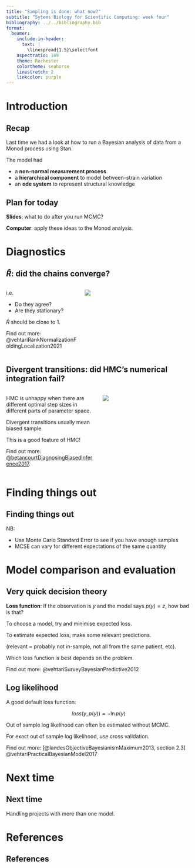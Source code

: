 ```yaml
---
title: "Sampling is done: what now?"
subtitle: "Sytems Biology for Scientific Computing: week four"
bibliography: ../../bibliography.bib
format:
  beamer:
    include-in-header:
      text: |
        \linespread{1.5}\selectfont
    aspectratio: 169
    theme: Rochester
    colortheme: seahorse
    linestretch: 2
    linkcolor: purple
---
```


# Introduction
## Recap

Last time we had a look at how to run a Bayesian analysis of data from a Monod
process using Stan.

The model had 

* a **non-normal measurement process**
* a **hierarchical component** to model between-strain variation
* an **ode system** to represent structural knowledge

## Plan for today

**Slides**: what to do after you run MCMC?

**Computer**: apply these ideas to the Monod analysis.


# Diagnostics

## $\hat{R}$: did the chains converge?

::::{.columns}
:::{.column width=40%}
i.e.

* Do they agree?
* Are they stationary?

\phantom{}

$\hat{R}$ should be close to 1.

\phantom{}

Find out more: @vehtariRankNormalizationFoldingLocalization2021
:::
:::{.column width=60%}
![](../../img/rhat.png)
:::
::::

## Divergent transitions: did HMC's numerical integration fail?
::::{.columns}
:::{.column width=40%}

HMC is unhappy when there are different optimal step sizes in different parts of
parameter space.

\phantom{}

Divergent transitions usually mean biased sample. 

This is a good feature of HMC!

\phantom{}

Find out more:
[@betancourtDiagnosingBiasedInference2017](https://betanalpha.github.io/assets/case_studies/divergences_and_bias.html).
::: 

:::{.column width=40%} 
![](../../img/divergence.png)
::: 
::::

# Finding things out

## Finding things out

\begin{align*}
\text{Thing you want to know} &\approx \text{Expectation of a quantity in the model}  \\
                              &\approx \int f(\theta) p(\theta) d\theta
\end{align*}

NB:

* Use Monte Carlo Standard Error to see if you have enough samples
* MCSE can vary for different expectations of the same quantity

# Model comparison and evaluation

## Very quick decision theory

**Loss function**: If the observation is $y$ and the model says $p(y) = z$, how
bad is that?

To choose a model, try and minimise expected loss.

To estimate expected loss, make some relevant predictions.

(relevant = probably not in-sample, not all from the same patient, etc).

Which loss function is best depends on the problem.

Find out more: @vehtariSurveyBayesianPredictive2012

## Log likelihood

A good default loss function:

$$
loss(y, p(y)) = -\ln{p(y)}
$$

Out of sample log likelihood can often be estimated without MCMC.

For exact out of sample log likelihood, use cross validation.

Find out more: [@landesObjectiveBayesianismMaximum2013, section 2.3] @vehtariPracticalBayesianModel2017

# Next time

## Next time

Handling projects with more than one model.

# References

## References {.allowframebreaks}
